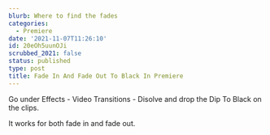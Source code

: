 ```yaml
---
blurb: Where to find the fades
categories:
  - Premiere
date: '2021-11-07T11:26:10'
id: 20eOh5uunOJi
scrubbed_2021: false
status: published
type: post
title: Fade In And Fade Out To Black In Premiere
---
```


Go under Effects - Video Transitions - Disolve and drop the Dip To Black on the clips. 

It works for both fade in and fade out.
